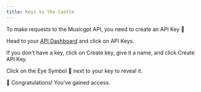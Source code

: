 ```yaml
---
title: Keys to the Castle 
---
```


To make requests to the Musicgpt API, you need to create an API Key 🔑

Head to your [API Dashboard](https://musicgpt.com/api-dashboard) and click on API Keys.

If you don't have a key, click on Create key, give it a name, and click Create API Key.

Click on the Eye Symbol 👀 next to your key to reveal it.

🎉 Congratulations! You’ve gained access.

